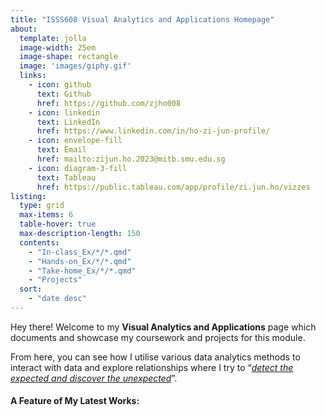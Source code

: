 ```yaml
---
title: "ISSS608 Visual Analytics and Applications Homepage"
about:
  template: jolla
  image-width: 25em
  image-shape: rectangle
  image: 'images/giphy.gif'
  links:
    - icon: github
      text: Github
      href: https://github.com/zjho008
    - icon: linkedin
      text: LinkedIn
      href: https://www.linkedin.com/in/ho-zi-jun-profile/
    - icon: envelope-fill
      text: Email
      href: mailto:zijun.ho.2023@mitb.smu.edu.sg
    - icon: diagram-3-fill
      text: Tableau
      href: https://public.tableau.com/app/profile/zi.jun.ho/vizzes
listing:
  type: grid
  max-items: 6
  table-hover: true
  max-description-length: 150
  contents:
    - "In-class_Ex/*/*.qmd"
    - "Hands-on_Ex/*/*.qmd"
    - "Take-home_Ex/*/*.qmd"
    - "Projects"
  sort: 
    - "date desc"
---
```


Hey there! Welcome to my **Visual Analytics and Applications** page which documents and showcase my coursework and projects for this module.

From here, you can see how I utilise various data analytics methods to interact with data and explore relationships where I try to "[*detect the expected and discover the unexpected*]{.underline}".

#### **A Feature of My Latest Works:**
